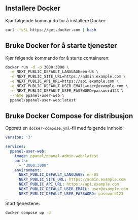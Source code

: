## Installere Docker

Kjør følgende kommando for å installere Docker:

```bash
curl -fsSL https://get.docker.com | bash
```

## Bruke Docker for å starte tjenester

Kjør følgende kommando for å starte containeren:

```bash
docker run -d -p 3000:3000 \
  -e NEXT_PUBLIC_DEFAULT_LANGUAGE=en-US \
  -e NEXT_PUBLIC_SITE_URL=https://admin.example.com \
  -e NEXT_PUBLIC_API_URL=https://api.example.com \
  -e NEXT_PUBLIC_DEFAULT_USER_EMAIL=user@example.com \
  -e NEXT_PUBLIC_DEFAULT_USER_PASSWORD=password123 \
  --name ppanel-user-web \
  ppanel/ppanel-user-web:latest
```

## Bruke Docker Compose for distribusjon

Opprett en `docker-compose.yml`-fil med følgende innhold:

```yaml
version: '3'

services:
  ppanel-user-web:
    image: ppanel/ppanel-admin-web:latest
    ports:
      - '3000:3000'
    environment:
      NEXT_PUBLIC_DEFAULT_LANGUAGE: en-US
      NEXT_PUBLIC_SITE_URL: https://admin.example.com
      NEXT_PUBLIC_API_URL: https://api.example.com
      NEXT_PUBLIC_DEFAULT_USER_EMAIL: user@example.com
      NEXT_PUBLIC_DEFAULT_USER_PASSWORD: password123
```

Start tjenestene:

```bash
docker compose up -d
```


<Giscus />
